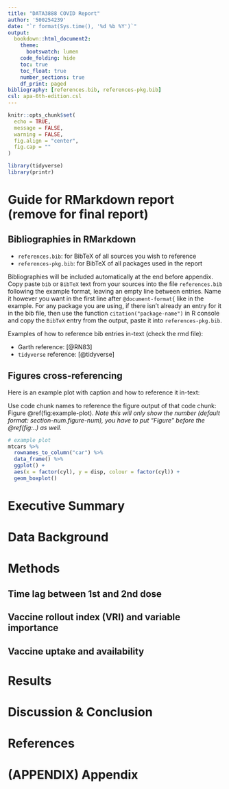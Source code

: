 ```yaml
---
title: "DATA3888 COVID Report"
author: '500254239'
date: "`r format(Sys.time(), '%d %b %Y')`"
output: 
  bookdown::html_document2:
    theme: 
      bootswatch: lumen
    code_folding: hide
    toc: true
    toc_float: true
    number_sections: true
    df_print: paged
bibliography: [references.bib, references-pkg.bib]
csl: apa-6th-edition.csl
---
```


```r
knitr::opts_chunk$set(
  echo = TRUE,
  message = FALSE,
  warning = FALSE,
  fig.align = "center",
  fig.cap = ""
)
```

```r
library(tidyverse)
library(printr)
```

# Guide for RMarkdown report (remove for final report)

## Bibliographies in RMarkdown

- `references.bib`: for BibTeX of all sources you wish to reference
- `references-pkg.bib`: for BibTeX of all packages used in the report

Bibliographies will be included automatically at the end before appendix. Copy paste `bib` or `BibTeX` text from your sources into the file `references.bib` following the example format, leaving an empty line between entries. Name it however you want in the first line after `@document-format{` like in the example. For any package you are using, if there isn't already an entry for it in the bib file, then use the function `citation("package-name")` in R console and copy the `BibTeX` entry from the output, paste it into `references-pkg.bib`.

Examples of how to reference bib entries in-text (check the rmd file):

- Garth reference: [@RN83]
- `tidyverse` reference: [@tidyverse]

## Figures cross-referencing

Here is an example plot with caption and how to reference it in-text:

Use code chunk names to reference the figure output of that code chunk: Figure \@ref(fig:example-plot). *Note this will only show the number (default format: section-num.figure-num), you have to put "Figure" before the \@ref(fig:..) as well.*

```r
# example plot
mtcars %>% 
  rownames_to_column("car") %>% 
  data_frame() %>% 
  ggplot() +
  aes(x = factor(cyl), y = disp, colour = factor(cyl)) +
  geom_boxplot()
```


# Executive Summary



# Data Background


# Methods


## Time lag between 1st and 2nd dose


## Vaccine rollout index (VRI) and variable importance


## Vaccine uptake and availability


# Results


# Discussion & Conclusion


# References

::: {#refs}
:::

# (APPENDIX) Appendix {-}
